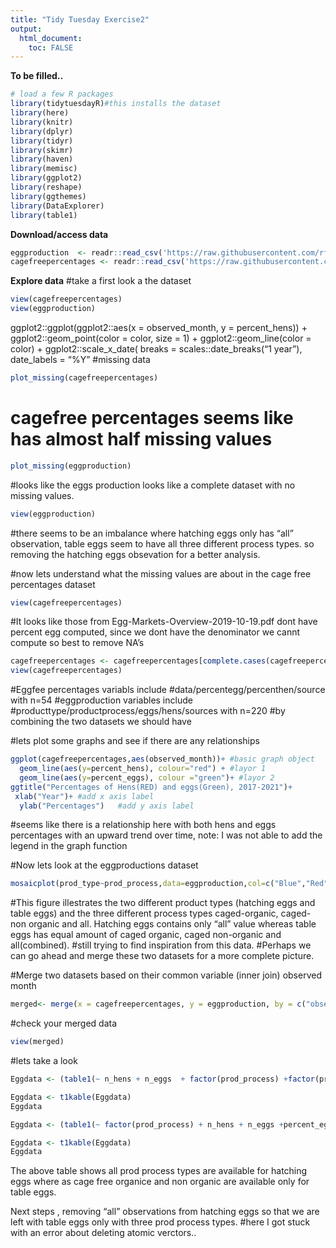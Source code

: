 ```yaml
---
title: "Tidy Tuesday Exercise2"
output: 
  html_document:
    toc: FALSE
---
```


**To be filled..**

```r
# load a few R packages
library(tidytuesdayR)#this installs the dataset
library(here)
library(knitr)
library(dplyr)
library(tidyr)
library(skimr)
library(haven)
library(memisc)
library(ggplot2)
library(reshape)
library(ggthemes)
library(DataExplorer)
library(table1)
```
**Download/access data**
```r
eggproduction  <- readr::read_csv('https://raw.githubusercontent.com/rfordatascience/tidytuesday/master/data/2023/2023-04-11/egg-production.csv')
cagefreepercentages <- readr::read_csv('https://raw.githubusercontent.com/rfordatascience/tidytuesday/master/data/2023/2023-04-11/cage-free-percentages.csv')
```

**Explore data**
#take a first look a the dataset
```r
view(cagefreepercentages)
view(eggproduction)
```
 ggplot2::ggplot(ggplot2::aes(x = observed_month, y = percent_hens)) +
    ggplot2::geom_point(color = color, size = 1) +
    ggplot2::geom_line(color = color) +
    ggplot2::scale_x_date(
      breaks = scales::date_breaks("1 year"),
      date_labels = "%Y"
#missing data
```r
plot_missing(cagefreepercentages)
```
# cagefree percentages seems like has almost half missing values 

```r
plot_missing(eggproduction)
```
#looks like the eggs production looks like a complete dataset with no missing values. 

```r
view(eggproduction)
```

#there seems to be an imbalance  where hatching eggs only has "all" observation, table eggs seem to have all three different process types. so removing the hatching eggs obsevation for a better analysis. 



#now lets understand what the missing values are about in the cage free percentages dataset 

```r
view(cagefreepercentages)
```
#It looks like those from Egg-Markets-Overview-2019-10-19.pdf dont have percent egg computed, since we dont have the denominator we cannt compute so best to remove NA's

```r
cagefreepercentages <- cagefreepercentages[complete.cases(cagefreepercentages), ]
view(cagefreepercentages)
```
#Eggfee percentages variabls include #data/percentegg/percenthen/source with n=54
#eggproduction variables include #producttype/productprocess/eggs/hens/sources with n=220
#by combining the two datasets we should have 

#lets plot some graphs and see if there are any relationships

```r
ggplot(cagefreepercentages,aes(observed_month))+ #basic graph object
  geom_line(aes(y=percent_hens), colour="red") + #layor 1
  geom_line(aes(y=percent_eggs), colour ="green")+ #layor 2
ggtitle("Percentages of Hens(RED) and eggs(Green), 2017-2021")+
 xlab("Year")+ #add x axis label
  ylab("Percentages")   #add y axis label

```
#seems like there is a relationship here with both hens and eggs percentages with an upward trend over time, note: I was not able to add the legend in the graph function 

#Now lets look at the eggproductions dataset 
```r
mosaicplot(prod_type~prod_process,data=eggproduction,col=c("Blue","Red","Pink")) 
```
#This figure illestrates the two different product types (hatching eggs and table eggs) and the three different process types caged-organic, caged-non organic and all. Hatching eggs contains only "all" value whereas table eggs has equal amount of caged organic, caged non-organic and all(combined). 
#still trying to find inspiration from this data. 
#Perhaps we can go ahead and merge these two datasets for a more complete picture. 

#Merge two datasets based on their common variable (inner join) observed month

```r
merged<- merge(x = cagefreepercentages, y = eggproduction, by = c("observed_month"))
```
#check your merged data

```r
view(merged)
```
#lets take a look 

```r
Eggdata <- (table1(~ n_hens + n_eggs  + factor(prod_process) +factor(prod_type)+percent_eggs + percent_hens , data=merged))

Eggdata <- t1kable(Eggdata)
Eggdata
```



```r
Eggdata <- (table1(~ factor(prod_process) + n_hens + n_eggs +percent_eggs + percent_hens  | prod_type, data=merged))

Eggdata <- t1kable(Eggdata)
Eggdata
```
The above table shows all prod process types are available for hatching eggs where as cage free organice and non organic are available only for table eggs.

Next steps , removing "all" observations from hatching eggs so that we are left with table eggs only with three prod process types. 
#here I got stuck with an error about deleting atomic verctors..


